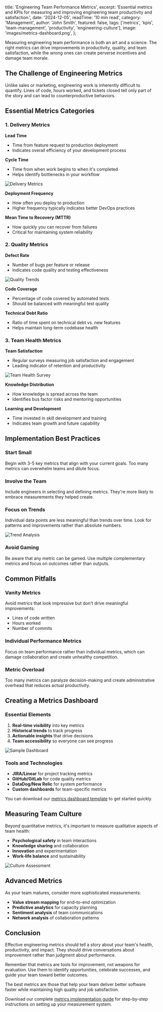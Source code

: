   title: 'Engineering Team Performance Metrics',
  excerpt:
    'Essential metrics and KPIs for measuring and improving engineering team productivity and satisfaction.',
  date: '2024-12-05',
  readTime: '10 min read',
  category: 'Management',
  author: 'John Smith',
  featured: false,
  tags: ['metrics', 'kpis', 'team-management', 'productivity', 'engineering-culture'],
  image: 'images/metrics-dashboard.png',
};

Measuring engineering team performance is both an art and a science. The right metrics can drive improvements in productivity, quality, and team satisfaction, while the wrong ones can create perverse incentives and damage team morale.

## The Challenge of Engineering Metrics

Unlike sales or marketing, engineering work is inherently difficult to quantify. Lines of code, hours worked, and tickets closed tell only part of the story and can lead to counterproductive behaviors.

## Essential Metrics Categories

### 1. Delivery Metrics

**Lead Time**

- Time from feature request to production deployment
- Indicates overall efficiency of your development process

**Cycle Time**

- Time from when work begins to when it's completed
- Helps identify bottlenecks in your workflow

![Delivery Metrics](images/delivery-metrics.png)

**Deployment Frequency**

- How often you deploy to production
- Higher frequency typically indicates better DevOps practices

**Mean Time to Recovery (MTTR)**

- How quickly you can recover from failures
- Critical for maintaining system reliability

### 2. Quality Metrics

**Defect Rate**

- Number of bugs per feature or release
- Indicates code quality and testing effectiveness

![Quality Trends](images/quality-trends.png)

**Code Coverage**

- Percentage of code covered by automated tests
- Should be balanced with meaningful test quality

**Technical Debt Ratio**

- Ratio of time spent on technical debt vs. new features
- Helps maintain long-term codebase health

### 3. Team Health Metrics

**Team Satisfaction**

- Regular surveys measuring job satisfaction and engagement
- Leading indicator of retention and productivity

![Team Health Survey](images/team-health-survey.png)

**Knowledge Distribution**

- How knowledge is spread across the team
- Identifies bus factor risks and mentoring opportunities

**Learning and Development**

- Time invested in skill development and training
- Indicates team growth and future capability

## Implementation Best Practices

### Start Small

Begin with 3-5 key metrics that align with your current goals. Too many metrics can overwhelm teams and dilute focus.

### Involve the Team

Include engineers in selecting and defining metrics. They're more likely to embrace measurements they helped create.

### Focus on Trends

Individual data points are less meaningful than trends over time. Look for patterns and improvements rather than absolute numbers.

![Trend Analysis](images/trend-analysis.png)

### Avoid Gaming

Be aware that any metric can be gamed. Use multiple complementary metrics and focus on outcomes rather than outputs.

## Common Pitfalls

### Vanity Metrics

Avoid metrics that look impressive but don't drive meaningful improvements:

- Lines of code written
- Hours worked
- Number of commits

### Individual Performance Metrics

Focus on team performance rather than individual metrics, which can damage collaboration and create unhealthy competition.

### Metric Overload

Too many metrics can paralyze decision-making and create administrative overhead that reduces actual productivity.

## Creating a Metrics Dashboard

### Essential Elements

1. **Real-time visibility** into key metrics
2. **Historical trends** to track progress
3. **Actionable insights** that drive decisions
4. **Team accessibility** so everyone can see progress

![Sample Dashboard](images/sample-dashboard.png)

### Tools and Technologies

- **JIRA/Linear** for project tracking metrics
- **GitHub/GitLab** for code quality metrics
- **DataDog/New Relic** for system performance
- **Custom dashboards** for team-specific metrics

You can download our [metrics dashboard template](assets/dashboard-template.json) to get started quickly.

## Measuring Team Culture

Beyond quantitative metrics, it's important to measure qualitative aspects of team health:

- **Psychological safety** in team interactions
- **Knowledge sharing** and collaboration
- **Innovation** and experimentation
- **Work-life balance** and sustainability

![Culture Assessment](images/culture-assessment.png)

## Advanced Metrics

As your team matures, consider more sophisticated measurements:

- **Value stream mapping** for end-to-end optimization
- **Predictive analytics** for capacity planning
- **Sentiment analysis** of team communications
- **Network analysis** of collaboration patterns

## Conclusion

Effective engineering metrics should tell a story about your team's health, productivity, and impact. They should drive conversations about improvement rather than judgment about performance.

Remember that metrics are tools for improvement, not weapons for evaluation. Use them to identify opportunities, celebrate successes, and guide your team toward better outcomes.

The best metrics are those that help your team deliver better software faster while maintaining high quality and job satisfaction.

Download our complete [metrics implementation guide](assets/metrics-guide.pdf) for step-by-step instructions on setting up your measurement system.
